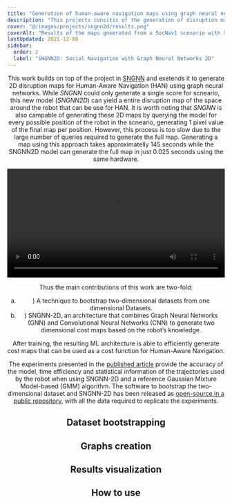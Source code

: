 ```yaml
---
title: "Generation of human-aware navigation maps using graph neural networks"
description: "This projects consitis of the generation of disruption maps for Human-Aware Navigation (HAN) with robots using graph neural networks. This maps can be used for real-time HAN as demonstrated in the experiments."
cover: "@/images/projects/sngnn2d/results.png"
coverAlt: "Results of the maps gneerated from a SocNav1 scenario with SNGNN2D."
lastUpdated: 2021-12-06
sidebar:
  order: 2
  label: "SNGNN2D: Social Navigation with Graph Neural Networks 2D"
---
```



<Header
	contributors={["Daniel Rodriguez-Criado", "Pilar Bachiller-Burgos", "Luis J. Manso"]}
	githubUrl="https://github.com/gnns4hri/sngnn2d"
	paperUrl="https://arxiv.org/pdf/2011.05180.pdf"
/>

This work builds on top of the project in [SNGNN](/navigation/sngnn) and exetends it to generate 2D disruption maps for Human-Aware Navigation (HAN) using graph neural networks.
While _SNGNN_ could only generate a single score for scneario, this new model (_SNGNN2D_) can yield a entire disruption map of the space around the robot that can be use for HAN.
It is worth noting that _SNGNN_ is also campable of generating these 2D maps by querying the model for every possible position of the robot in the scneario, generating 1 pixel value of the final map per position.
However, this process is too slow due to the large number of queries required to generate the full map.
Generating a map using this approach takes approximatelly 145 seconds while the SNGNN2D model can generate the full map in just 0.025 seconds using the same hardware.


<video controls width="100%">
	<source src={coverVideo} type="video/webm" />
</video>

Thus the main contributions of this work are two-fold:

<ol style="list-style-type: lower-alpha;">
	<li>) A technique to bootstrap two-dimensional datasets from one dimensional Datasets. </li>
	<li>) SNGNN-2D, an architecture that combines Graph Neural Networks (GNN) and Convolutional Neural Networks (CNN) to generate two dimensional cost maps based on the robot’s knowledge. </li>
</ol>

After training, the resulting ML architecture is able to efficiently generate cost maps that can be used as a cost function for Human-Aware Navigation.

The experiments presented in the [published article](https://arxiv.org/pdf/2011.05180.pdf) provide the accuracy of the model, time efficiency and statistical information of the trajectories used by the robot when using SNGNN-2D and a reference Gaussian Mixture Model-based (GMM) algorithm. The software to bootstrap the two-dimensional dataset and SNGNN-2D has been released as [open-source in a public repository](https://github.com/gnns4hri/sngnn2d), with all the data required to replicate the experiments.

## Dataset bootstrapping


## Graphs creation


## Results visualization


## How to use
